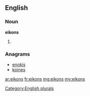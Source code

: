 ==English==

===Noun===
'''eikons'''

# {{plural of|[[eikon]]}}

===Anagrams===
* [[enokis#English|enokis]]
* [[koines#English|koines]]

[[Category:English plurals]]

[[ar:eikons]]
[[fr:eikons]]
[[mg:eikons]]
[[my:eikons]]